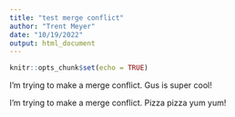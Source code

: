 ```yaml
---
title: "test merge conflict"
author: "Trent Meyer"
date: "10/19/2022"
output: html_document
---
```


```r
knitr::opts_chunk$set(echo = TRUE)
```

I'm trying to make a merge conflict. Gus is super cool!

I'm trying to make a merge conflict. Pizza pizza yum yum!


